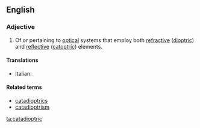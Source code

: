 ==English==

===Adjective===
{{en-adj|-}}

# {{context|optics|lang=en}} Of or pertaining to [[optical]] systems that employ both [[refraction|refractive]] ([[dioptric]]) and [[reflection|reflective]] ([[catoptric]]) elements.

====Translations====
{{trans-top|of or pertaining to optical systems}}
* Italian: {{t|it|catadiottrico}}
{{trans-mid}}
{{trans-bottom}}

====Related terms====
* [[catadioptrics]]
* [[catadioptrism]]

[[ta:catadioptric]]